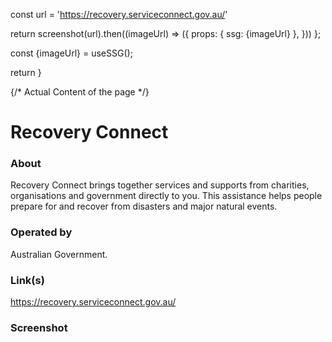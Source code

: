 
const url = 'https://recovery.serviceconnect.gov.au/'

return screenshot(url).then((imageUrl) => ({
props: { ssg: {imageUrl} },
}))
};

const {imageUrl} = useSSG();

return <ScreenshotImage imageUrl={imageUrl}/>
}

{/* Actual Content of the page */}

# Recovery Connect

### About

Recovery Connect brings together services and supports from charities, organisations and government directly to you. This assistance helps people prepare for and recover from disasters and major natural events.

### Operated by

Australian Government.

### Link(s)

https://recovery.serviceconnect.gov.au/

### Screenshot

<Screenshot />
